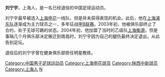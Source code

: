 {{noteta|G1=足球}}{{Football player infobox
| playername = 刘宁宇
| image = 
| fullname = 刘宁宇
| englishfullname = Liu Ningyu
| nickname =
| dateofbirth = {{birth date and age|1976|12|13}}
| height = {{height|m=1.83}}
| countryofbirth = {{CHN}}
| cityofbirth = [[上海|上海]][[闸北区|闸北区]]
| currentclub  = 已退役
| clubnumber =
| position = 中场
| youthyears =
| youthclubs =
| years =1995-1996年<br/>1997-2002年<br/>2004年
| clubs =[[上海申花|上海申花]]<br/>[[陕西中新|上海浦东/中远]]<br/>[[南昌八一足球俱乐部|上海衡源]]
| caps(goals)= 0{{0}}(0)
| nationalyears =
| nationalteam =
| nationalcaps(goals)=
}}
'''刘宁宇'''{{BD|1976年|12月13日|||L}}，上海人，是一名已经退役的中国足球运动员。

刘宁宇最早被选入[[上海申花|上海申花]]一线队，但是并未获得表现的机会。此后，他在[[陕西中新|上海浦东队]]逐渐成为主力球员之一，多年征战[[甲B联赛|甲B联赛]]。2003年初，他被俱乐部终止了合约，处于无球可踢的状态。2004年初，他加盟了当时的乙级队[[上海衡源足球俱乐部|上海衡源]]，但是事隔几个月俱乐部决定搬迁到南昌时，刘宁宇因为自己的腿伤最终决定退出，从此告别足坛。

退役后的刘宁宇曾在健身俱乐部担任明星教练。
{{上海申花1995年}}

{{DEFAULTSORT:LIU Ningyu}}
[[Category:中国男子足球运动员|Category:中国男子足球运动员]]
[[Category:上海申花球员|Category:上海申花球员]]
[[Category:陕西中新球员|Category:陕西中新球员]]
[[Category:上海人|Category:上海人]]
[[Category:刘姓|N]]